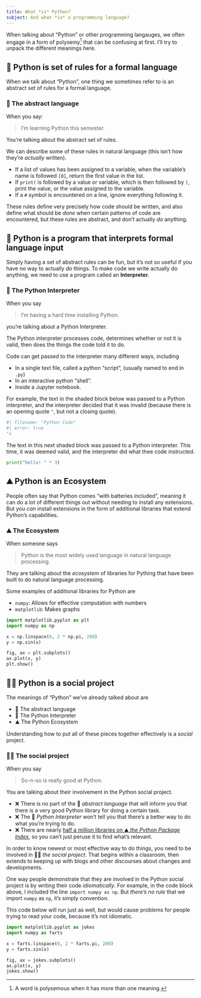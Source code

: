 ```yaml
---
title: What *is* Python?
subject: And what *is* a programming language?
---
```


When talking about "Python" or other programming langauges, we often engage in a form of polysemy[^poly-def] that can be confusing at first. I'll try to unpack the different meanings here.

[^poly-def]: A word is polysemous when it has more than one meaning.

## 📕 Python is set of rules for a formal language 

When we talk about "Python", one thing we sometimes refer to is an abstract set of rules for a formal language. 

::: {.callout   }
### 📕 The abstract language

When you say:

> I'm learning Python this semester.

You're talking about the abstract set of rules.

:::

We can describe some of these rules in natural language (this isn't how they're *actually* written).

- If a list of values has been assigned to a variable, when the variable's name is followed `[0]`, return the first value in the list.
- If `print(` is followed by a value or variable, which is then followed by `)`, print the value, or the value assigned to the variable.
- If a `#` symbol is encountered on a line, ignore everything following it.

These rules define very precisely how code should be written, and also define what should be *done* when certain patterns of code are encountered, but these rules are abstract, and don't actually *do* anything.

## 🤖 Python is a program that interprets formal language input 

Simply having a set of abstract rules can be fun, but it's not so useful if you have no way to actually *do* things. 
To make code we write actually do anything, we need to use a program called an **Interpreter**. 

::: {.callout}
### 🤖 The Python Interpreter
When you say

> I'm having a hard time installing Python.

you're talking about a Python Interpreter.

:::

The Python interpreter processes code, determines whether or not it is valid, then does the things the code told it to do. 

Code can get passed to the interpreter many different ways, including

- In a single text file, called a python "script", (usually named to end in `.py`)
- In an interactive python "shell".
- Inside a Jupyter notebook.

For example, the text in the shaded block below was passed to a Python interpreter, and the interpreter decided that it was invalid (because there is an opening quote `"`, but not a closing quote).

```python
#| filename: "Python Code"
#| error: true
"x
```

The text in this next shaded block was passed to a Python interpreter. This time, it was deemed valid, and the interpreter did what thee code instructed.

```python
print("hello! " * 3)
```


## ⛰️ Python is an Ecosystem

People often say that Python comes "with batteries included", meaning it can do a lot of different things out without needing to install any extensions. But you *can* install extensions in the form of additional libraries that extend Python's capabilities. 

::: {.callout}
### ⛰️ The Ecosystem

When someone says

> Python is the most widely used language in natural language processing.

They are talking about the *ecosystem* of libraries for Pything that have been built to do natural language processing.

:::

Some examples of additional libraries for Python are

- `numpy`: Allows for effective computation with numbers
- `matplotlib`: Makes graphs

```python
import matplotlib.pyplot as plt
import numpy as np

x = np.linspace(0, 2 * np.pi, 200)
y = np.sin(x)

fig, ax = plt.subplots()
ax.plot(x, y)
plt.show()
```

## 🧑‍💻 Python is a social project

The meanings of "Python" we've already talked about are

- 📕 The abstract language
- 🤖 The Python Interpreter
- ⛰️ The Python Ecosystem

Understanding how to put all of these pieces together effectively is a *social* project.

::: {.callout}

### 🧑‍💻 The social project

When you say

> So-n-so is really good at Python.

You are talking about their involvement in the Python social project.

:::

- ❌ There is no part of the 📕 *abstract language* that will inform you that there is a very good Python library for doing a certain task.
- ❌ The 🤖 *Python Interpreter* won't tell you that there's a better way to do what you're trying to do.
- ❌ There are nearly [half a million libraries on ⛰️ *the Python Package Index*](https://pypi.org/), so you can't just peruse it to find what's relevant.

In order to know newest or most effective way to do things, you need to be involved in 🧑‍💻 *the social project*. That begins within a classroom, then extends to keeping up with blogs and other discourses about changes and developments.

One way people demonstrate that they are involved in the Python social project is by writing their code *idiomatically*. For example, in the code block above, I included the line `import numpy as np`. But *there's no rule* that we import `numpy` as `np`, it's simply convention. 

This code below will run just as well, but would cause problems for people trying to read your code, because it's not idiomatic.

```python
import matplotlib.pyplot as jokes
import numpy as farts

x = farts.linspace(0, 2 * farts.pi, 200)
y = farts.sin(x)

fig, ax = jokes.subplots()
ax.plot(x, y)
jokes.show()
```